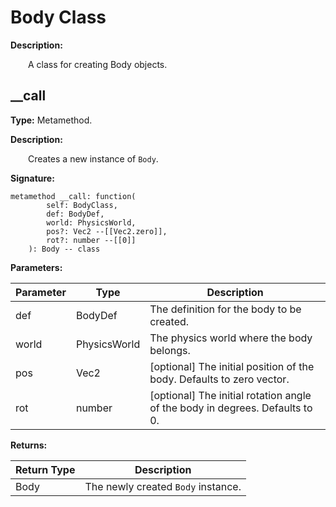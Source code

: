 # Body Class

**Description:**

&emsp;&emsp;A class for creating Body objects.

## __call

**Type:** Metamethod.

**Description:**

&emsp;&emsp;Creates a new instance of `Body`.

**Signature:**
```tl
metamethod __call: function(
		self: BodyClass,
		def: BodyDef,
		world: PhysicsWorld,
		pos?: Vec2 --[[Vec2.zero]],
		rot?: number --[[0]]
	): Body -- class
```

**Parameters:**

| Parameter | Type | Description |
| --- | --- | --- |
| def | BodyDef | The definition for the body to be created. |
| world | PhysicsWorld | The physics world where the body belongs. |
| pos | Vec2 | [optional] The initial position of the body. Defaults to zero vector. |
| rot | number | [optional] The initial rotation angle of the body in degrees. Defaults to 0. |

**Returns:**

| Return Type | Description |
| --- | --- |
| Body | The newly created `Body` instance. |